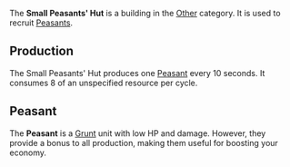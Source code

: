 {{Infobox building
| name = Small Peasants' Hut
| image = [[File:Small_peasants_hut.png]]
| category = Other
| cycle = 10s
| capacity = 2
| build_cost = 30 [[Water]], 15 [[Wood]], 15 [[Wheat]]
| description = Recruits weak peasants to fight for you.
}}

The '''Small Peasants' Hut''' is a building in the [[Other]] category. It is used to recruit [[Peasant]]s.

== Production ==
The Small Peasants' Hut produces one [[Peasant]] every 10 seconds. It consumes 8 of an unspecified resource per cycle.

== Peasant ==
{{Infobox unit
| name = Peasant
| image = 
| type = Grunt
| hp = 35
| dps = 10
| trait = +1% to all production for each Peasant on the battlefield.
}}

The '''Peasant''' is a [[Grunt]] unit with low HP and damage. However, they provide a bonus to all production, making them useful for boosting your economy.